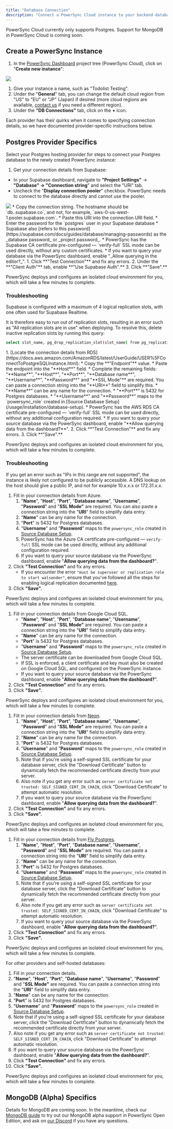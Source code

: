 ```yaml
---
title: "Database Connection"
description: "Connect a PowerSync Cloud instance to your backend database."
---
```


<Info>
   PowerSync Cloud currently only supports Postgres. Support for MongoDB in PowerSync Cloud is coming soon.
</Info>

## Create a PowerSync Instance

1. In the [PowerSync Dashboard](/usage/tools/powersync-dashboard) project tree (PowerSync Cloud), click on "**Create new instance**":

<Frame>
   <img src="/images/usage-12.png"/>
</Frame>

1. Give your instance a name, such as "Todolist Testing".
2. Under the "**General**" tab, you can change the default cloud region from "US" to "EU" or "JP" (Japan) if desired (more cloud regions are available, [contact us](/resources/contact-us) if you need a different region).
3. Under the **"DB Connections"** tab, click on the **+** icon.

Each provider has their quirks when it comes to specifying connection details, so we have documented provider-specific instructions below.

## Postgres Provider Specifics

Select your Postgres hosting provider for steps to connect your Postgres database to the newly created PowerSync instance:
<AccordionGroup>
   <Accordion title="Supabase">
1. Get your connection details from Supabase:
* In your Supabase dashboard, navigate to **"Project Settings"** \-> **"Database" -> "Connection string**" and select the "URI" tab.
* Uncheck the "**Display connection pooler**" checkbox. PowerSync needs to connect to the database directly and cannot use the pooler.
<Frame>
   <img src="/images/usage-13.avif"/>
</Frame>
* Copy the connection string. The hostname should be `db.<PROJECT-ID>.supabase.co`, and not, for example, `aws-0-us-west-1.pooler.supabase.com`.
* Paste this URI into the connection URI field.
* Enter the password for the `postgres` user in your Supabase database
   * Supabase also [refers to this password](https://supabase.com/docs/guides/database/managing-passwords) as the _database password_ or _project password_.
* PowerSync has the Supabase CA certificate pre-configured — `verify-full` SSL mode can be used directly, without any custom certificates.
* If you want to query your database via the PowerSync dashboard, enable "_Allow querying in the editor?_".
1. Click **"Test Connection"** and fix any errors.
2. Under the **"Client Auth"** tab, enable **"Use Supabase Auth".**
3. Click **"Save".**

PowerSync deploys and configures an isolated cloud environment for you, which will take a few minutes to complete.

### Troubleshooting

Supabase is configured with a maximum of 4 logical replication slots, with one often used for Supabase Realtime.

It is therefore easy to run out of replication slots, resulting in an error such as "All replication slots are in use" when deploying. To resolve this, delete inactive replication slots by running this query:

```bash
select slot_name, pg_drop_replication_slot(slot_name) from pg_replication_slots where active = false;
```
</Accordion>
<Accordion title="AWS RDS">
1. [Locate the connection details from RDS](https://docs.aws.amazon.com/AmazonRDS/latest/UserGuide/USER%5FConnectToPostgreSQLInstance.html):
   * Copy the **"Endpoint"** value.
   * Paste the endpoint into the "**Host**" field.
   * Complete the remaining fields: "**Name**", "**Host**", "**Port**", "**Database name**", "**Username**", "**Password**" and "**SSL Mode"** are required. You can paste a connection string into the "**URI**" field to simplify this.
   * "**Name**" can be any name for the connection.
   * "**Port**" is 5432 for Postgres databases.
   * "**Username**" and "**Password**" maps to the `powersync_role` created in [Source Database Setup](/usage/installation/database-setup).
   * PowerSync has the AWS RDS CA certificate pre-configured — `verify-full` SSL mode can be used directly, without any additional configuration required.
   * If you want to query your source database via the PowerSync dashboard, enable "**Allow querying data from the dashboard?**".
2. Click **"Test Connection"** and fix any errors.
3. Click **"Save".**

PowerSync deploys and configures an isolated cloud environment for you, which will take a few minutes to complete.

### Troubleshooting

If you get an error such as "IPs in this range are not supported", the instance is likely not configured to be publicly accessible. A DNS lookup on the host should give a public IP, and not for example 10.x.x.x or 172.31.x.x.
</Accordion>
<Accordion title="Azure Postgres">
1. Fill in your connection details from Azure.
   1. "**Name**", "**Host**", "**Port**", "**Database name**", "**Username**", "**Password**" and "**SSL Mode"** are required. You can also paste a connection string into the "**URI**" field to simplify data entry.
   2. "**Name**" can be any name for the connection.
   3. "**Port**" is 5432 for Postgres databases.
   4. "**Username**" and "**Password**" maps to the `powersync_role` created in [Source Database Setup](/usage/installation/database-setup).
   5. PowerSync has the Azure CA certificate pre-configured — `verify-full` SSL mode can be used directly, without any additional configuration required.
   6. If you want to query your source database via the PowerSync dashboard, enable "**Allow querying data from the dashboard?**".
1. Click **"Test Connection"** and fix any errors.
   * If you encounter the error `"must be superuser or replication role to start walsender"`, ensure that you've followed all the steps for enabling logical replication documented [here](https://learn.microsoft.com/en-us/azure/postgresql/flexible-server/concepts-logical#prerequisites-for-logical-replication-and-logical-decoding).
2. Click **"Save".**

PowerSync deploys and configures an isolated cloud environment for you, which will take a few minutes to complete.
</Accordion>
<Accordion title="Google Cloud SQL">
1. Fill in your connection details from Google Cloud SQL.
   * "**Name**", "**Host**", "**Port**", "**Database name**", "**Username**", "**Password**" and "**SSL Mode"** are required. You can paste a connection string into the "**URI**" field to simplify data entry.
   * "**Name**" can be any name for the connection.
   * "**Port**" is 5432 for Postgres databases.
   * "**Username**" and "**Password**" maps to the `powersync_role` created in [Source Database Setup](/usage/installation/database-setup).
   * The server certificate can be downloaded from Google Cloud SQL.
   * If SSL is enforced, a client certificate and key must also be created on Google Cloud SQL, and configured on the PowerSync instance.
   * If you want to query your source database via the PowerSync dashboard, enable "**Allow querying data from the dashboard?**".
1. Click **"Test Connection"** and fix any errors.
2. Click **"Save".**

PowerSync deploys and configures an isolated cloud environment for you, which will take a few minutes to complete.
</Accordion>
<Accordion title="Neon">
1. Fill in your connection details from [Neon](https://neon.tech/).
   1. "**Name**", "**Host**", "**Port**", "**Database name**", "**Username**", "**Password**" and "**SSL Mode"** are required. You can paste a connection string into the "**URI**" field to simplify data entry.
   2. "**Name**" can be any name for the connection.
   3. "**Port**" is 5432 for Postgres databases.
   4. "**Username**" and "**Password**" maps to the `powersync_role` created in [Source Database Setup](/usage/installation/database-setup).
   5. Note that if you're using a self-signed SSL certificate for your database server, click the "Download Certificate" button to dynamically fetch the recommended certificate directly from your server.
   6. Also note if you get any error such as `server certificate not trusted: SELF_SIGNED_CERT_IN_CHAIN`, click "Download Certificate" to attempt automatic resolution.
   7. If you want to query your source database via the PowerSync dashboard, enable "**Allow querying data from the dashboard?**".
1. Click **"Test Connection"** and fix any errors.
2. Click **"Save".**

PowerSync deploys and configures an isolated cloud environment for you, which will take a few minutes to complete.
</Accordion>
<Accordion title="Fly Postgres">
1. Fill in your connection details from [Fly Postgres](https://fly.io/docs/postgres/).
   1. "**Name**", "**Host**", "**Port**", "**Database name**", "**Username**", "**Password**" and "**SSL Mode"** are required. You can paste a connection string into the "**URI**" field to simplify data entry.
   2. "**Name**" can be any name for the connection.
   3. "**Port**" is 5432 for Postgres databases.
   4. "**Username**" and "**Password**" maps to the `powersync_role` created in [Source Database Setup](/usage/installation/database-setup).
   5. Note that if you're using a self-signed SSL certificate for your database server, click the "Download Certificate" button to dynamically fetch the recommended certificate directly from your server.
   6. Also note if you get any error such as `server certificate not trusted: SELF_SIGNED_CERT_IN_CHAIN`, click "Download Certificate" to attempt automatic resolution.
   7. If you want to query your source database via the PowerSync dashboard, enable "**Allow querying data from the dashboard?**".
1. Click **"Test Connection"** and fix any errors.
2. Click **"Save".**

PowerSync deploys and configures an isolated cloud environment for you, which will take a few minutes to complete.
</Accordion>
</AccordionGroup>

For other providers and self-hosted databases:
<Accordion title="Other / Self-hosted">
   1. Fill in your connection details.
   1. "**Name**", "**Host**", "**Port**", "**Database name**", "**Username**", "**Password**" and "**SSL Mode"** are required. You can paste a connection string into the "**URI**" field to simplify data entry.
   2. "**Name**" can be any name for the connection.
   3. "**Port**" is 5432 for Postgres databases.
   4. "**Username**" and "**Password**" maps to the `powersync_role` created in [Source Database Setup](/usage/installation/database-setup).
   5. Note that if you're using a self-signed SSL certificate for your database server, click the "Download Certificate" button to dynamically fetch the recommended certificate directly from your server.
   6. Also note if you get any error such as `server certificate not trusted: SELF_SIGNED_CERT_IN_CHAIN`, click "Download Certificate" to attempt automatic resolution.
   7. If you want to query your source database via the PowerSync dashboard, enable "**Allow querying data from the dashboard?**".
1. Click **"Test Connection"** and fix any errors.
2. Click **"Save".**

PowerSync deploys and configures an isolated cloud environment for you, which will take a few minutes to complete.
</Accordion>


## MongoDB (Alpha) Specifics

Details for MongoDB are coming soon. In the meantime, check our [MongoDB guide](/resources/migration-guides/mongodb-atlas) to try out our MongoDB alpha support in PowerSync Open Edition, and ask on [our Discord](https://discord.gg/powersync) if you have any questions.
